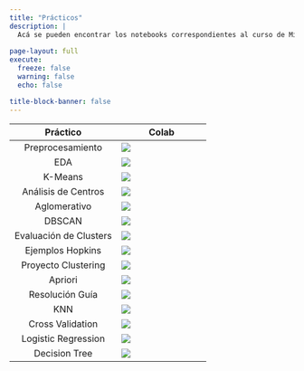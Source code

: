 ```yaml
---
title: "Prácticos"
description: |
  Acá se pueden encontrar los notebooks correspondientes al curso de Minería de Datos.
  
page-layout: full
execute: 
  freeze: false
  warning: false
  echo: false

title-block-banner: false
---
```


Práctico| Colab
:----:|-----|
Preprocesamiento|[![](tics411/thumbnails/colab.svg)](https://colab.research.google.com/github/datacubeR/clases_UAI/blob/main/tics411/notebooks/01-Preprocesamiento.ipynb)
EDA|[![](tics411/thumbnails/colab.svg)](https://colab.research.google.com/github/datacubeR/clases_UAI/blob/main/tics411/notebooks/02-EDA.ipynb)
K-Means|[![](tics411/thumbnails/colab.svg)](https://colab.research.google.com/github/datacubeR/clases_UAI/blob/main/tics411/notebooks/03-ex_kmeans.ipynb)
Análisis de Centros|[![](tics411/thumbnails/colab.svg)](https://colab.research.google.com/github/datacubeR/clases_UAI/blob/main/tics411/notebooks/04-analisis_centros.ipynb)
Aglomerativo|[![](tics411/thumbnails/colab.svg)](https://colab.research.google.com/github/datacubeR/clases_UAI/blob/main/tics411/notebooks/05-ex-jerarquico.ipynb)
DBSCAN|[![](tics411/thumbnails/colab.svg)](https://colab.research.google.com/github/datacubeR/clases_UAI/blob/main/tics411/notebooks/06-ex-DBSCAN.ipynb)
Evaluación de Clusters|[![](tics411/thumbnails/colab.svg)](https://colab.research.google.com/github/datacubeR/clases_UAI/blob/main/tics411/notebooks/07-ex-evaluation.ipynb)
Ejemplos Hopkins|[![](tics411/thumbnails/colab.svg)](https://colab.research.google.com/github/datacubeR/clases_UAI/blob/main/tics411/notebooks/hopkins.ipynb)
Proyecto Clustering|[![](tics411/thumbnails/colab.svg)](https://colab.research.google.com/github/datacubeR/clases_UAI/blob/main/tics411/notebooks/08-proyecto_clustering.ipynb)
Apriori|[![](tics411/thumbnails/colab.svg)](https://colab.research.google.com/github/datacubeR/clases_UAI/blob/main/tics411/notebooks/09-ex-apriori.ipynb)
Resolución Guía|[![](tics411/thumbnails/colab.svg)](https://colab.research.google.com/github/datacubeR/clases_UAI/blob/main/tics411/notebooks/10-resolucion_guia.ipynb)
KNN|[![](tics411/thumbnails/colab.svg)](https://colab.research.google.com/github/datacubeR/clases_UAI/blob/main/tics411/notebooks/11-ex-knn.ipynb)
Cross Validation|[![](tics411/thumbnails/colab.svg)](https://colab.research.google.com/github/datacubeR/clases_UAI/blob/main/tics411/notebooks/12-ex-CV.ipynb)
Logistic Regression|[![](tics411/thumbnails/colab.svg)](https://colab.research.google.com/github/datacubeR/clases_UAI/blob/main/tics411/notebooks/13-ex-LR.ipynb)
Decision Tree|[![](tics411/thumbnails/colab.svg)](https://colab.research.google.com/github/datacubeR/clases_UAI/blob/main/tics411/notebooks/14-ex-DT.ipynb)
